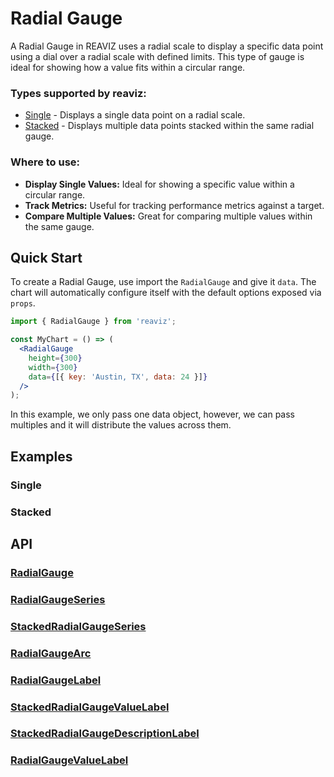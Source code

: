 
<Meta of={RadialGaugeStory} />

# Radial Gauge

A Radial Gauge in REAVIZ uses a radial scale to display a specific data point using a dial over a radial scale with defined limits. 
This type of gauge is ideal for showing how a value fits within a circular range.

### Types supported by reaviz:

- [Single](/docs/charts/radial-gauge#single) - Displays a single data point on a radial scale.
- [Stacked](/docs/charts/radial-gauge#stacked) - Displays multiple data points stacked within the same radial gauge.

### Where to use:

- **Display Single Values:** Ideal for showing a specific value within a circular range.
- **Track Metrics:** Useful for tracking performance metrics against a target.
- **Compare Multiple Values:** Great for comparing multiple values within the same gauge.

## Quick Start
To create a Radial Gauge, use import the `RadialGauge` and give it `data`. The chart
will automatically configure itself with the default options exposed via `props`.

```jsx
import { RadialGauge } from 'reaviz';

const MyChart = () => (
  <RadialGauge
    height={300}
    width={300}
    data={[{ key: 'Austin, TX', data: 24 }]}
  />
);
```

In this example, we only pass one data object, however, we can pass multiples and it will
distribute the values across them.

## Examples

### Single
<ToggleCanvas of={RadialGaugeStory.Single} storybook="charts-gauge-radial--single" />

### Stacked
<ToggleCanvas of={RadialGaugeStory.Stacked} storybook="charts-gauge-radial--stacked" />

## API
### [RadialGauge](https://github.com/reaviz/reaviz/blob/master/src/RadialGauge/RadialGauge.tsx)
<PropsTable name="RadialGauge" />

### [RadialGaugeSeries](https://github.com/reaviz/reaviz/blob/master/src/RadialGauge/RadialGaugeSeries/RadialGaugeSeries.tsx)
<PropsTable name="RadialGaugeSeries" />

### [StackedRadialGaugeSeries](https://github.com/reaviz/reaviz/blob/master/src/RadialGauge/StackedRadialGaugeSeries.tsx)
<PropsTable name="StackedRadialGaugeSeries" />

### [RadialGaugeArc](https://github.com/reaviz/reaviz/blob/master/src/RadialGauge/RadialGaugeSeries/RadialGaugeArc.tsx)
<PropsTable name="RadialGaugeArc" />

### [RadialGaugeLabel](https://github.com/reaviz/reaviz/blob/master/src/RadialGauge/RadialGaugeSeries/RadialGaugeLabel.tsx)
<PropsTable name="RadialGaugeLabel" />

### [StackedRadialGaugeValueLabel](https://github.com/reaviz/reaviz/blob/master/src/RadialGauge/RadialGaugeSeries/StackedRadialGaugeValueLabel.tsx)
<PropsTable name="StackedRadialGaugeValueLabel" />

### [StackedRadialGaugeDescriptionLabel](https://github.com/reaviz/reaviz/blob/master/src/RadialGauge/RadialGaugeSeries/StackedRadialGaugeDescriptionLabel.tsx)
<PropsTable name="StackedRadialGaugeDescriptionLabel" />

### [RadialGaugeValueLabel](https://github.com/reaviz/reaviz/blob/master/src/RadialGauge/RadialGaugeSeries/RadialGaugeValueLabel.tsx)
<PropsTable name="RadialGaugeValueLabel" />
